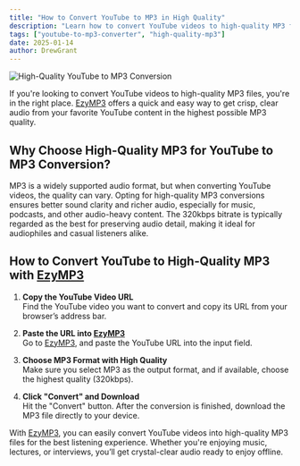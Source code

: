 ```yaml
---
title: "How to Convert YouTube to MP3 in High Quality"
description: "Learn how to convert YouTube videos to high-quality MP3 files. Discover the best tools and methods for getting crystal-clear audio from YouTube."
tags: ["youtube-to-mp3-converter", "high-quality-mp3"]
date: 2025-01-14
author: DrewGrant
---
```


![High-Quality YouTube to MP3 Conversion](/assets/images/blog/illustration-youtube-to-mp3-converter.webp)

If you're looking to convert YouTube videos to high-quality MP3 files, you're in the right place. [EzyMP3](/) offers a quick and easy way to get crisp, clear audio from your favorite YouTube content in the highest possible MP3 quality.

## Why Choose High-Quality MP3 for YouTube to MP3 Conversion?

MP3 is a widely supported audio format, but when converting YouTube videos, the quality can vary. Opting for high-quality MP3 conversions ensures better sound clarity and richer audio, especially for music, podcasts, and other audio-heavy content. The 320kbps bitrate is typically regarded as the best for preserving audio detail, making it ideal for audiophiles and casual listeners alike.

## How to Convert YouTube to High-Quality MP3 with [EzyMP3](/)

1. **Copy the YouTube Video URL**  
   Find the YouTube video you want to convert and copy its URL from your browser’s address bar.

2. **Paste the URL into [EzyMP3](/)**  
   Go to [EzyMP3](/), and paste the YouTube URL into the input field.

3. **Choose MP3 Format with High Quality**  
   Make sure you select MP3 as the output format, and if available, choose the highest quality (320kbps).

4. **Click "Convert" and Download**  
   Hit the "Convert" button. After the conversion is finished, download the MP3 file directly to your device.

With [EzyMP3](/), you can easily convert YouTube videos into high-quality MP3 files for the best listening experience. Whether you're enjoying music, lectures, or interviews, you’ll get crystal-clear audio ready to enjoy offline.

